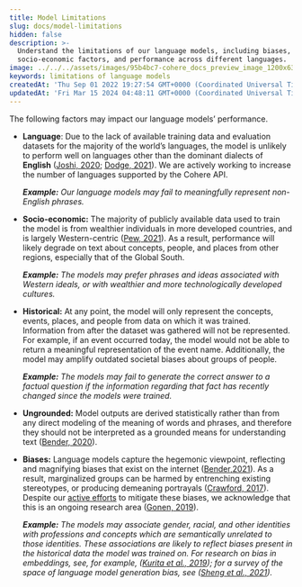 ```yaml
---
title: Model Limitations
slug: docs/model-limitations
hidden: false
description: >-
  Understand the limitations of our language models, including biases,
  socio-economic factors, and performance across different languages.
image: ../../../assets/images/95b4bc7-cohere_docs_preview_image_1200x630_copy.jpg
keywords: limitations of language models
createdAt: 'Thu Sep 01 2022 19:27:54 GMT+0000 (Coordinated Universal Time)'
updatedAt: 'Fri Mar 15 2024 04:48:11 GMT+0000 (Coordinated Universal Time)'
---
```

The following factors may impact our language models’ performance.

- **Language**: Due to the lack of available training data and evaluation datasets for the majority of the world’s languages, the model is unlikely to perform well on languages other than the dominant dialects of **English** (<a href="https://arxiv.org/abs/2004.09095" target="_blank">Joshi, 2020</a>; <a href="https://www.cs.cmu.edu/~jessed/data_hosting/documenting_c4.pdf" target="_blank"> Dodge, 2021</a>). We are actively working to increase the number of languages supported by the Cohere API.

  _**Example:** Our language models may fail to meaningfully represent non-English phrases._

- **Socio-economic:** The majority of publicly available data used to train the model is from wealthier individuals in more developed countries, and is largely Western-centric (<a href="https://www.pewresearch.org/internet/fact-sheet/internet-broadband/" target="_blank">Pew, 2021</a>). As a result, performance will likely degrade on text about concepts, people, and places from other regions, especially that of the Global South.

  _**Example:** The models may prefer phrases and ideas associated with Western ideals, or with wealthier and more technologically developed cultures._

- **Historical:** At any point, the model will only represent the concepts, events, places, and people from data on which it was trained. Information from after the dataset was gathered will not be represented. For example, if an event occurred today, the model would not be able to return a meaningful representation of the event name. Additionally, the model may amplify outdated societal biases about groups of people.

  _**Example:** The models may fail to generate the correct answer to a factual question if the information regarding that fact has recently changed since the models were trained._

- **Ungrounded:** Model outputs are derived statistically rather than from any direct modeling of the meaning of words and phrases, and therefore they should not be interpreted as a grounded means for understanding text (<a href="https://www.aclweb.org/anthology/2020.acl-main.463.pdf" target="_blank">Bender, 2020</a>).

- **Biases:** Language models capture the hegemonic viewpoint, reflecting and magnifying biases that exist on the internet (<a href="https://dl.acm.org/doi/10.1145/3442188.3445922" target="_blank">Bender,2021</a>). As a result, marginalized groups can be harmed by entrenching existing stereotypes, or producing demeaning portrayals (<a href="https://www.youtube.com/watch?v=fMym_BKWQzk&ab_channel=TheArtificalIntelligenceChannel" target="_blank">Crawford, 2017</a>). Despite our <a href="https://arxiv.org/abs/2108.07790" target="_blank">active efforts</a> to mitigate these biases, we acknowledge that this is an ongoing research area (<a href="https://www.aclweb.org/anthology/N19-1061.pdf" target="_blank">Gonen, 2019</a>).

    _**Example:** The models may associate gender, racial, and other identities with professions and concepts which are semantically unrelated to those identities. These associations are likely to reflect biases present in the historical data the model was trained on. For research on bias in embeddings, see, for example, (<a href="https://arxiv.org/abs/1906.07337" target="_blank">Kurita et al., 2019</a>); for a survey of the space of language model generation bias, see (<a href="https://arxiv.org/abs/2105.04054" target="_blank">Sheng et al., 2021</a>)._
